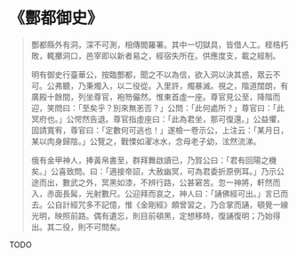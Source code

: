# 《酆都御史》

> 酆都縣外有洞，深不可測，相傳閻羅署。其中一切獄具，皆借人工。桎梏朽敗，輒擲洞口，邑宰即以新者易之，經宿失所在。供應度支，載之經制。
>
> 明有御史行臺華公，按臨酆都，聞之不以為信，欲入洞以決其惑，眾云不可。公弗聽，乃秉燭入，以二役從。入里許，燭暴滅。視之，階道闊朗，有廣殿十餘間，列坐尊官，袍笏儼然。惟東首虛一座。尊官見公至，降階而迎，笑問曰：「至矣乎？別來無恙否？」公問：「此何處所？」尊官曰：「此冥府也。」公愕然告退。尊官指虛座曰：「此為君坐，那可復還。」公益懼，固請寬宥，尊官曰：「定數何可逃也！」遂檢一卷示公，上注云：「某月日，某以肉身歸陰。」公覽之，戰慄如濯冰水，念母老子幼，泫然流涕。
>
> 俄有金甲神人，捧黃帛書至，群拜舞啟讀已，乃賀公曰：「君有回陽之機矣。」公喜致問。曰：「適接帝詔，大赦幽冥，可為君委折原例耳。」乃示公途而出，數武之外，冥黑如漆，不辨行路，公甚窘苦。忽一神將，軒然而入，赤面長髯，光射數尺。公迎拜而哀之，神人曰：「誦佛經可出。」言已而去。公自計經咒多不記憶，惟《金剛經》頗曾習之，乃合掌而誦，頓覺一線光明，映照前路。偶有遺忘，則目前頓黑，定想移時，復誦復明；乃始得出。其二役，則不可問矣。

TODO
